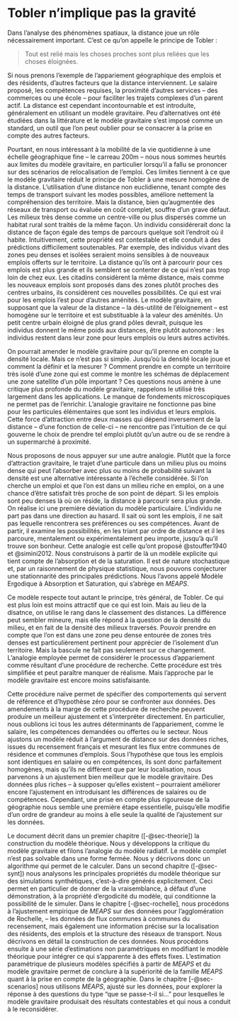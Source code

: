 # Tobler n'implique pas la gravité

Dans l'analyse des phénomènes spatiaux, la distance joue un rôle nécessairement important.
C'est ce qu'on appelle le principe de Tobler :

> Tout est relié mais les choses proches sont plus reliées que les choses éloignées.

Si nous prenons l'exemple de l'appariement géographique des emplois et des résidents, d'autres facteurs que la distance interviennent.
Le salaire proposé, les compétences requises, la proximité d'autres services -- des commerces ou une école -- pour faciliter les trajets complexes d'un parent actif.
La distance est cependant incontournable et est introduite, généralement en utilisant un modèle gravitaire.
Peu d'alternatives ont été étudiées dans la littérature et le modèle gravitaire s'est imposé comme un standard, un outil que l'on peut oublier pour se consacrer à la prise en compte des autres facteurs.

Pourtant, en nous intéressant à la mobilité de la vie quotidienne à une échelle géographique fine -- le carreau 200m -- nous nous sommes heurtés aux limites du modèle gravitaire, en particulier lorsqu'il a fallu se prononcer sur des scénarios de relocalisation de l'emploi.
Ces limites tiennent à ce que le modèle gravitaire réduit le principe de Tobler à une mesure homogène de la distance.
L'utilisation d'une distance non euclidienne, tenant compte des temps de transport suivant les modes possibles, améliore nettement la compréhension des territoire.
Mais la distance, bien qu'augmentée des réseaux de transport ou évaluée en coût complet, souffre d'un grave défaut.
Les milieux très dense comme un centre-ville ou plus dispersés comme un habitat rural sont traités de la même façon.
Un individu considérerait donc la distance de façon égale des temps de parcours quelque soit l'endroit où il habite.
Intuitivement, cette propriété est contestable et elle conduit à des prédictions difficilement soutenables.
Par exemple, des individus vivant des zones peu denses et isolées seraient moins sensibles à de nouveaux emplois offerts sur le territoire.
La distance qu'ils ont à parcourir pour ces emplois est plus grande et ils semblent se contenter de ce qui n'est pas trop loin de chez eux.
Les citadins considèrent la même distance, mais comme les nouveaux emplois sont proposés dans des zones plutôt proches des centres urbains, ils considèrent ces nouvelles possibilités.
Ce qui est vrai pour les emplois l'est pour d'autres aménités.
Le modèle gravitaire, en supposant que la valeur de la distance -- la dés-utilité de l'éloignement -- est homogène sur le territoire et est substituable à la valeur des aménités.
Un petit centre urbain éloigné de plus grand pôles devrait, puisque les individus donnent le même poids aux distances, être plutôt autonome : les individus restent dans leur zone pour leurs emplois ou leurs autres activités.

On pourrait amender le modèle gravitaire pour qu'il prenne en compte la densité locale.
Mais ce n'est pas si simple.
Jusqu'où la densité locale joue et comment la définir et la mesurer ?
Comment prendre en compte un territoire très isolé d'une zone qui est comme le montre les schémas de déplacement une zone satellite d'un pôle important ?
Ces questions nous amène à une critique plus profonde du modèle gravitaire, rappelons le utilisé très largement dans les applications.
Le manque de fondements microscopiques ne permet pas de l'enrichir.
L'analogie gravitaire ne fonctionne pas bine pour les particules élémentaires que sont les individus et leurs emplois.
Cette force d'attraction entre deux masses qui dépend inversement de la distance -- d'une fonction de celle-ci -- ne rencontre pas l'intuition de ce qui gouverne le choix de prendre tel emploi plutôt qu'un autre ou de se rendre à un supermarché à proximité.

Nous proposons de nous appuyer sur une autre analogie.
Plutôt que la force d'attraction gravitaire, le trajet d'une particule dans un milieu plus ou moins dense qui peut l'absorber avec plus ou moins de probabilité suivant la densité est une alternative intéressante à l'échelle considérée.
Si l'on cherche un emploi et que l'on est dans un milieu riche en emploi, on a une chance d'être satisfait très proche de son point de départ.
Si les emplois sont peu denses là où on réside, la distance à parcourir sera plus grande.
On réalise ici une première déviation du modèle particulaire.
L'individu ne part pas dans une direction au hasard.
Il sait où sont les emplois, il ne sait pas lequelle rencontrera ses préférences ou ses compétences.
Avant de partir, il examine les possibilités, en les triant par ordre de distance et il les parcoure, mentalement ou expérimentalement peu importe, jusqu'à qu'il trouve son bonheur.
Cette analogie est celle qu'ont proposé @stouffer1940 et @simini2012.
Nous construisons à partir de là un modèle explicite qui tient compte de l'absorption et de la saturation.
Il est de nature stochastique et, par un raisonnement de physique statistique, nous pouvons conjecturer une stationnarité des principales prédictions.
Nous l'avons appelé Modèle Ergodique à Absorption et Saturation, qui s'abrège en *MEAPS*.

Ce modèle respecte tout autant le principe, très général, de Tobler.
Ce qui est plus loin est moins attractif que ce qui est loin.
Mais au lieu de la disatnce, on utilise le rang dans le classement des distances.
La différence peut sembler mineure, mais elle répond à la question de la densité du milieu, et en fait de la densité des milieux traversés.
Pouvoir prendre en compte que l'on est dans une zone peu dense entourée de zones très denses est particulièrement pertinent pour apprécier de l'isolement d'un territoire.
Mais la bascule ne fait pas seulement sur ce changement.
L'analogie employée permet de considérer le processus d'appariement comme résultant d'une procédure de recherche.
Cette procédure est très simplifiée et peut paraître manquer de réalisme.
Mais l'approche par le modèle gravitaire est encore moins satisfaisante.

Cette procédure naïve permet de spécifier des comportements qui servent de référence et d'hypothèse zéro pour se confronter aux données.
Des amendements à la marge de cette procédure de recherche peuvent produire un meilleur ajustement et s'interpréter directement.
En particulier, nous oublions ici tous les autres déterminants de l'appariement, comme le salaire, les compétences demandées ou offertes ou le secteur.
Nous ajustons un modèle réduit à l'argument de distance sur des données riches, issues du recensement français et mesurant les flux entre communes de résidence et communes d'emplois.
Sous l'hypothèse que tous les emplois sont identiques en salaire ou en compétences, ils sont donc parfaitement homogènes, mais qu'ils ne diffèrent que par leur localisation, nous parvenons à un ajustement bien meilleur que le modèle gravitaire.
Des données plus riches -- à supposer qu'elles existent -- pourraient améliorer encore l'ajustement en introduisant les différences de salaires ou de compétences.
Cependant, une prise en compte plus rigoureuse de la géographie nous semble une première étape essentielle, puisqu'elle modifie d'un ordre de grandeur au moins à elle seule la qualité de l'ajustement sur les données.

Le document décrit dans un premier chapitre ([-@sec-theorie]) la construction du modèle théorique.
Nous y développons la critique du modèle gravitaire et filons l'analogie du modèle radiatif.
Le modèle complet n'est pas solvable dans une forme fermée.
Nous y décrivons donc un algorithme qui permet de le calculer.
Dans un second chapitre ([-@sec-synt]) nous analysons les principales propriétés du modèle théorique sur des simulations synthétiques, c'est-à-dire générés explicitement.
Ceci permet en particulier de donner de la vraisemblance, à défaut d'une démonstration, à la propriété d'ergodicité du modèle, qui conditionne la possibilité de le simuler.
Dans le chapitre [-@sec-rochelle], nous procédons à l'ajustement empirique de *MEAPS* sur des données pour l'agglomération de Rochelle, -- les données de flux communes à communes du recensement, mais également une information précise sur la localisation des résidents, des emplois et la structure des réseaux de transport.
Nous décrivons en détail la construction de ces données.
Nous procédons ensuite à une série d'estimations non paramétriques en modifiant le modèle théorique pour intégrer ce qui s'apparente à des effets fixes.
L'estimation paramétrique de plusieurs modèles spécifiés à partir de *MEAPS* et du modèle gravitaire permet de conclure à la supériorité de la famille *MEAPS* quant à la prise en compte de la géographie.
Dans le chapitre [-@sec-scenarios] nous utilisons *MEAPS*, ajusté sur les données, pour explorer la réponse à des questions du type "que se passe-t-il si..." pour lesquelles le modèle gravitaire produisait des résultats contestables et qui nous a conduit à le reconsidérer.
